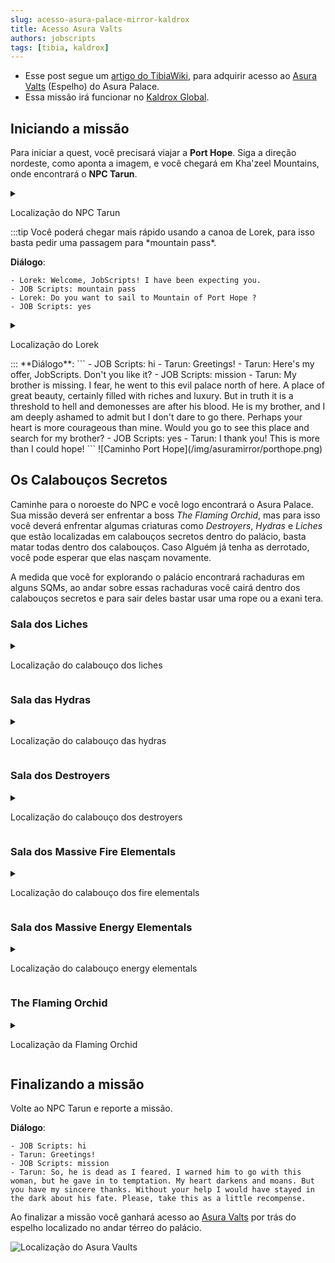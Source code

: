 ```yaml
---
slug: acesso-asura-palace-mirror-kaldrox
title: Acesso Asura Valts
authors: jobscripts
tags: [tibia, kaldrox]
---
```


- Esse post segue um [artigo do TibiaWiki](https://www.tibiawiki.com.br/index.php?title=The_Lost_Brother_Quest&oldid=303318#32926,32680,7:4), para adquirir acesso ao [Asura Valts](https://www.tibiawiki.com.br/wiki/Asura_Vaults) (Espelho) do Asura Palace.
- Essa missão irá funcionar no [Kaldrox Global](https://www.kaldrox.com/?subtopic=Quests).
<!--truncate-->
## Iniciando a missão
Para iniciar a quest, você precisará viajar a **Port Hope**. Siga a direção nordeste, como aponta a imagem, e você chegará em Kha'zeel Mountains, onde encontrará o **NPC Tarun**.
<details>
  <summary>
    <p>Localização do NPC Tarun</p>
  </summary>
  ![Localização do NPC Tarun](/img/asuramirror/tarun.png)
  </details>
:::tip
Você poderá chegar mais rápido usando a canoa de Lorek, para isso basta pedir uma passagem para *mountain pass*.

**Diálogo**:
```
- Lorek: Welcome, JobScripts! I have been expecting you.
- JOB Scripts: mountain pass
- Lorek: Do you want to sail to Mountain of Port Hope ?
- JOB Scripts: yes
```
<details>
  <summary>
    <p>Localização do Lorek</p>
  </summary>
  ![Localização do NPC Lorek](/img/asuramirror/lorek.png)
  </details>
:::
  **Diálogo**:
```
- JOB Scripts: hi
- Tarun: Greetings!
- Tarun: Here's my offer, JobScripts. Don't you like it?
- JOB Scripts: mission
- Tarun: My brother is missing. I fear, he went to this evil palace north of here. A place of great beauty, certainly filled with riches and luxury. But in truth it is a threshold to hell and demonesses are after his blood. He is my brother, and I am deeply ashamed to admit but I don't dare to go there. Perhaps your heart is more courageous than mine. Would you go to see this place and search for my brother?
- JOB Scripts: yes
- Tarun: I thank you! This is more than I could hope!
```
![Caminho Port Hope](/img/asuramirror/porthope.png)

## Os Calabouços Secretos

Caminhe para o noroeste do NPC e você logo encontrará o Asura Palace.
Sua missão deverá ser enfrentar a boss *The Flaming Orchid*, mas para isso você deverá enfrentar algumas criaturas como *Destroyers*, *Hydras* e *Liches* que estão localizadas em calabouços secretos dentro do palácio, basta matar todas dentro dos calabouços. Caso Alguém já tenha as derrotado, você pode esperar que elas nasçam novamente.

A medida que você for explorando o palácio encontrará rachaduras em alguns SQMs, ao andar sobre essas rachaduras você cairá dentro dos calabouços secretos e para sair deles bastar usar uma rope ou a exani tera.

### Sala dos Liches
<details>
  <summary>
    <p>Localização do calabouço dos liches</p>
  </summary>
  ![Localização do calabouço dos liches (Minimap)](/img/asuramirror/lich.png)
  ![Localização do calabouço dos liches](/img/asuramirror/lich1.png)
  </details>

### Sala das Hydras
<details>
  <summary>
    <p>Localização do calabouço das hydras</p>
  </summary>
  ![Localização do calabouço das hydras (Minimap)](/img/asuramirror/hydra.png)
  ![Localização do calabouço das hydras](/img/asuramirror/hydra1.png)
  </details>

### Sala dos Destroyers
<details>
  <summary>
    <p>Localização do calabouço dos destroyers</p>
  </summary>
  ![Localização do calabouço dos destroyers (Minimap)](/img/asuramirror/destroyer.png)
  ![Localização do calabouço dos destroyers](/img/asuramirror/destroyer1.png)
  </details>

### Sala dos Massive Fire Elementals
<details>
  <summary>
    <p>Localização do calabouço dos fire elementals</p>
  </summary>
  ![Localização do calabouço dos fire elementals (Minimap)](/img/asuramirror/fireelemental.png)
  ![Localização do calabouço dos fire elementals](/img/asuramirror/fireelemental1.png)
  </details>

### Sala dos Massive Energy Elementals
<details>
  <summary>
    <p>Localização do calabouço energy elementals</p>
  </summary>
  ![Localização do calabouço energy elementals (Minimap)](/img/asuramirror/energyelemental.png)
  ![Localização do calabouço energy elementals](/img/asuramirror/energyelemental1.png)
  </details>

### The Flaming Orchid
<details>
  <summary>
    <p>Localização da Flaming Orchid</p>
  </summary>
  ![Localização da Flaming Orchid (Minimap)](/img/asuramirror/asura.png)
  ![Localização da Flaming Orchid](/img/asuramirror/asura1.png)
  </details>

## Finalizando a missão
Volte ao NPC Tarun e reporte a missão.

**Diálogo**:
```
- JOB Scripts: hi
- Tarun: Greetings!
- JOB Scripts: mission
- Tarun: So, he is dead as I feared. I warned him to go with this woman, but he gave in to temptation. My heart darkens and moans. But you have my sincere thanks. Without your help I would have stayed in the dark about his fate. Please, take this as a little recompense. 
```
Ao finalizar a missão você ganhará acesso ao [Asura Valts](https://www.tibiawiki.com.br/wiki/Asura_Vaults) por trás do espelho localizado no andar térreo do palácio.

![Localização do Asura Vaults](/img/asuramirror/mirror.png)